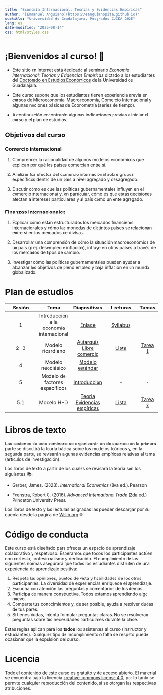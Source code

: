 ```yaml
---
title: "Economía Internacional: Teorías y Evidencias Empíricas"
author: "[Emmanuel Anguiano](https://eanguianopita.github.io)"
subtitle: "Universidad de Guadalajara, Posgrados CUCEA 2025"
lang: es
date-modified: "2025-08-14"
css: html/styles.css
---
```


# ¡Bienvenidos al curso! 🖖

-   Este sitio en internet está dedicado al seminario *Economía Internacional: Teorías y Evidencias Empíricas* dictado a los estudiantes del [Doctorado en Estudios Económicos](https://deec.cucea.udg.mx/) de la Universidad de Guadalajara.
-   Este curso supone que los estudiantes tienen experiencia previa en cursos de Microeconomía, Macroeconomía, Comercio Internacional y algunas nociones básicas de Econometría (series de tiempo). 

-   A continuación encontrarán algunas indicaciones previas a iniciar el curso y el plan de estudios.

## Objetivos del curso

### Comercio internacional

1.  Comprender la racionalidad de algunos modelos económicos que explican por qué los países comercian entre sí. 

1. Analizar los efectos del comercio internacional sobre grupos específicos dentro de un país a nivel agregado y desagregado.

1. Discutir cómo es que las políticas gubernamentales influyen en el comercio internacional y, en particular, cómo es que estas decisiones afectan a intereses particulares y al país como un ente agregado. 


### Finanzas internacionales

1. Explicar cómo están estructurados los mercados financieros internacionales y cómo las monedas de distintos países se relacionan entre sí en los mercados de divisas. 

1. Desarrollar una comprensión de cómo la situación macroeconómica de un país (p.ej. desempleo e inflación), influye en otros países a través de los mercados de tipos de cambio. 

1. Investigar cómo las políticas gubernamentales pueden ayudar a alcanzar los objetivos de pleno empleo y baja inflación en un mundo globalizado. 

# Plan de estudios

| Sesión | Tema | Diapositivas | Lecturas | Tareas | 
|:-------------:|:-------------:|:-------------:|:-------------:|:-----:|
| 1 | Introducción a la economía internacional | [Enlace](https://eanguianopita.github.io/docs/Economia_internacional/Slides/01-intro){target="_blank"} | [Syllabus](https://eanguianopita.github.io/docs/Economia_internacional/Syllabus/Syllabus_Clase_EcoInt.pdf) |  | |
| 2-3 | Modelo ricardiano| [Autarquía](https://eanguianopita.github.io/docs/Economia_internacional/Slides/02-ricardian) <br> [Libre comercio](https://eanguianopita.github.io/docs/Economia_internacional/Slides/03-ricardian)| [Lista](https://eanguianopita.github.io/docs/Economia_internacional/Lecturas/Semana_2.txt) |[Tarea 1](https://eanguianopita.github.io/docs/Economia_internacional/Tareas/Tarea1_Ventaja_comparativa_NA.pdf)     |
| 4 | Modelo neoclásico | [Modelo estándar](https://eanguianopita.github.io/docs/Economia_internacional/Slides/04-standard_trade_model.html)| | | 
| 5 | Modelo de factores específicos | [Introducción](https://eanguianopita.github.io/docs/Economia_internacional/Slides/05-specific_factors.pdf) | - | - |
| 5.1 | Modelo H-O | [Teoria](https://eanguianopita.github.io/docs/Economia_internacional/Slides/06-HO_model.pdf) <br> [Evidencias empíricas](https://eanguianopita.github.io/docs/Economia_internacional/Slides/07-HO_empirics.pdf) | [Lista](https://eanguianopita.github.io/docs/Economia_internacional/Lecturas/Semana_5.txt) |[Tarea 2](https://eanguianopita.github.io/docs/Economia_internacional/Tareas/Preguntas Modelo HOV_Daniel Trefler_1995.pdf)     |



# Libros de texto

Las sesiones de este seminario se organizarán en dos partes: en la primera parte se discutirá la teoría básica sobre los modelos teóricos y, en la segunda parte, se revisarán algunas evidencias empíricas relativas al tema (artículos de investigación).

Los libros de texto a partir de los cuales se revisará la teoría son los siguientes 📚:

- Gerber, James. (2023). _International Economics_ (8va ed.). Pearson

- Feenstra, Robert C. (2016). _Advanced International Trade_ (2da ed.). Princeton University Press. 


Los libros de texto y las lecturas asignadas las pueden descargar por su cuenta desde la página de [Welib.org](https://welib.org) 🌐

# Código de conducta

Este curso está diseñado para ofrecer un espacio de aprendizaje colaborativo y respetuoso. Esperamos que todos los participantes actúen con cortesía, profesionalismo y dedicación. El cumplimiento de las siguientes normas asegurará que todos los estudiantes disfruten de una experiencia de aprendizaje positiva:

1.  Respeta las opiniones, puntos de vista y habilidades de los otros participantes. La diversidad de experiencias enriquece el aprendizaje.
2.  Escucha con atención las preguntas y comentarios de los demás.
3.  Participa de manera constructiva. Todos estamos aprendiendo algo nuevo.
4.  Comparte tus conocimientos y, de ser posible, ayuda a resolver dudas de tus pares.
5.  Si tienes dudas, intenta formular preguntas claras. No se resolveran preguntas sobre tus necesidades particulares durante la clase.

Estas reglas aplican para los **todos** los asistentes al curso (instructor y estudiantes). Cualquier tipo de incumplimiento o falta de respeto puede ocasionar que la expulsión del curso.



# Licencia

Todo el contenido de este curso es gratuito y de acceso abierto. El material se encuentra bajo la licencia [creative commons license 4.0](https://creativecommons.org/licenses/by/4.0/), por lo tanto se permite cualquier reproducción del contenido, si se otorgan las respectivas atribuciones.
